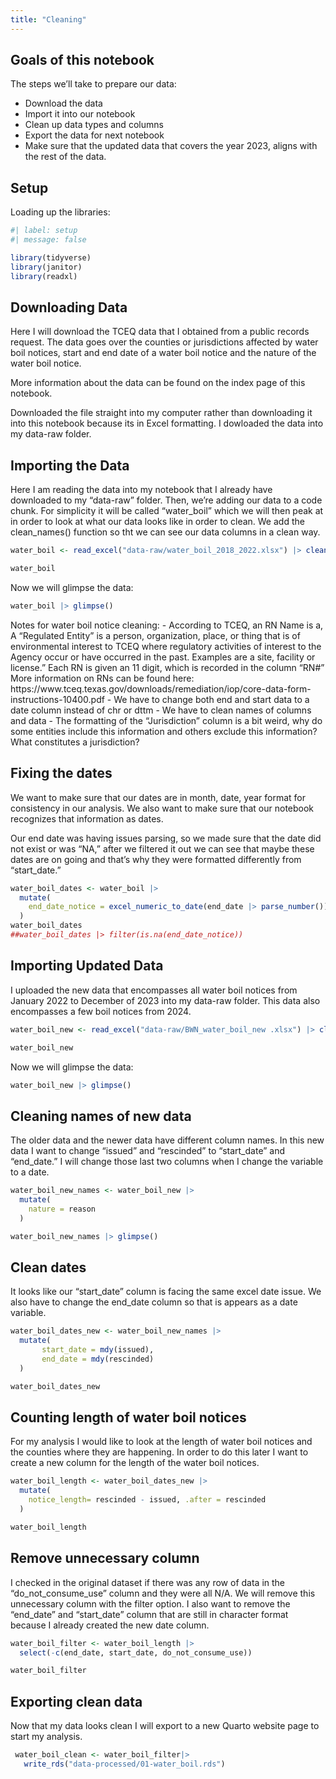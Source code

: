 ```yaml
---
title: "Cleaning"
---
```


## Goals of this notebook

The steps we'll take to prepare our data:

- Download the data
- Import it into our notebook
- Clean up data types and columns
- Export the data for next notebook
- Make sure that the updated data that covers the year 2023, aligns with the rest of the data. 

## Setup 

Loading up the libraries: 

```r
#| label: setup
#| message: false

library(tidyverse)
library(janitor)
library(readxl)
```


## Downloading Data 

Here I will download the TCEQ data that I obtained from a public records request. The data goes over the counties or jurisdictions affected by water boil notices, start and end date of a water boil notice and the nature of the water boil notice. 

More information about the data can be found on the index page of this notebook. 

Downloaded the file straight into my computer rather than downloading it into this notebook because its in Excel formatting. I dowloaded the data into my data-raw folder. 

## Importing the Data 

Here I am reading the data into my notebook that I already have downloaded to my "data-raw" folder. Then, we're adding our data to a code chunk. For simplicity it will be called "water_boil" which we will then peak at in order to look at what our data looks like in order to clean. We add the clean_names() function so tht we can see our data columns in a clean way. 

```r
water_boil <- read_excel("data-raw/water_boil_2018_2022.xlsx") |> clean_names()

water_boil
```

Now we will glimpse the data: 

```r
water_boil |> glimpse()
```

Notes for water boil notice cleaning: 
- According to TCEQ, an RN Name is a, A “Regulated Entity” is a person, organization, place, or thing that is of environmental interest to TCEQ where regulatory activities of interest to the Agency occur or have occurred in the past. Examples are a site, facility or license." Each RN is given an 11 digit, which is recorded in the column "RN#" More information on RNs can be found here: https://www.tceq.texas.gov/downloads/remediation/iop/core-data-form-instructions-10400.pdf 
- We have to change both end and start data to a date column instead of chr or dttm
- We have to clean names of columns and data 
- The formatting of the "Jurisdiction" column is a bit weird, why do some entities include this information and others exclude this information? What constitutes a jurisdiction?  

## Fixing the dates 

We want to make sure that our dates are in month, date, year format for consistency in our analysis. We also want to make sure that our notebook recognizes that information as dates. 

Our end date was having issues parsing, so we made sure that the date did not exist or was "NA," after we filtered it out we can see that maybe these dates are on going and that's why they were formatted differently from "start_date."

```r
water_boil_dates <- water_boil |>
  mutate(
    end_date_notice = excel_numeric_to_date(end_date |> parse_number()), .after = end_date
  )
water_boil_dates
##water_boil_dates |> filter(is.na(end_date_notice))
```

## Importing Updated Data  

I uploaded the new data that encompasses all water boil notices from January 2022 to December of 2023 into my data-raw folder. This data also encompasses a few boil notices from 2024. 

```r
water_boil_new <- read_excel("data-raw/BWN_water_boil_new .xlsx") |> clean_names() 

water_boil_new 
```

Now we will glimpse the data: 

```r
water_boil_new |> glimpse()
```

## Cleaning names of new data

The older data and the newer data have different column names. In this new data I want to change "issued" and "rescinded" to "start_date" and "end_date." I will change those last two columns when I change the variable to a date. 

```r
water_boil_new_names <- water_boil_new |>
  mutate(
    nature = reason
  )

water_boil_new_names |> glimpse()
```

## Clean dates 

It looks like our "start_date" column is facing the same excel date issue. We also have to change the end_date column so that is appears as a date variable. 

```r
water_boil_dates_new <- water_boil_new_names |>
  mutate(
       start_date = mdy(issued), 
       end_date = mdy(rescinded)
  )

water_boil_dates_new

```

## Counting length of water boil notices 
For my analysis I would like to look at the length of water boil notices and the counties where they are happening. In order to do this later I want to create a new column for the length of the water boil notices. 

```r
water_boil_length <- water_boil_dates_new |> 
  mutate(
    notice_length= rescinded - issued, .after = rescinded
  )

water_boil_length
```


## Remove unnecessary column 

I checked in the original dataset if there was any row of data in the "do_not_consume_use" column and they were all N/A. We will remove this unnecessary column with the filter option. I also want to remove the "end_date" and "start_date" column that are still in character format because I already created the new date column.  

```r
water_boil_filter <- water_boil_length |> 
  select(-c(end_date, start_date, do_not_consume_use)) 

water_boil_filter

```

## Exporting clean data 

Now that my data looks clean I will export to a new Quarto website page to start my analysis. 

```r
 water_boil_clean <- water_boil_filter|>
   write_rds("data-processed/01-water_boil.rds")
```

 

